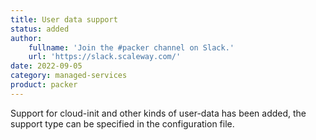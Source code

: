 ```yaml
---
title: User data support
status: added
author:
    fullname: 'Join the #packer channel on Slack.'
    url: 'https://slack.scaleway.com/'
date: 2022-09-05
category: managed-services
product: packer
---
```


Support for cloud-init and other kinds of user-data has been added, the support type can be specified in the configuration file.
